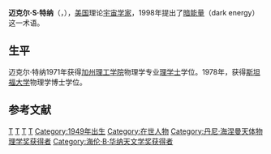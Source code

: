 {{Infobox scientist
|name              = 迈克尔·特纳<br />Michael Turner
|image             =  Micheal S. Turner.JPG
|image_size       =
|caption           = 
|birth_date        = {{Birth date and age|1949|7|29}}
|birth_place       = {{USA}}[[加利福尼亚州|加利福尼亚州]][[洛杉矶|洛杉矶]]
|death_date        = 
|death_place       = 
|residence         = 
|citizenship       = 
|nationality       = {{USA}}
|ethnicity         = 
|field             = [[物理宇宙学|物理宇宙学]]
|work_institutions = [[芝加哥大学|芝加哥大学]]
|alma_mater        = [[斯坦福大学|斯坦福大学]]
|doctoral_advisor  = 
|doctoral_students = 
|known_for         = 暗能量术语提出者
|author_abbrev_bot = 
|author_abbrev_zoo = 
|influences        = 
|influenced        = 
|prizes            = 
|religion          = 
|footnotes         = 
|signature         =
}}
'''迈克尔·S·特纳'''（{{lang-en|'''Michael S. Turner'''}}，{{bd|1949年|7月29日}}），[[美国|美国]]理论[[宇宙学|宇宙学家]]，1998年提出了[[暗能量|暗能量]]（dark energy）这一术语。

== 生平 ==
迈克尔·特纳1971年获得[[加州理工学院|加州理工学院]]物理学专业[[理学士|理学士]]学位。1978年，获得[[斯坦福大学|斯坦福大学]]物理学博士学位。

==参考文献==
{{reflist}}

{{物理宇宙学}}
{{美国物理学会会长}}
{{海伦·B·华纳天文学奖获得者}}
{{丹尼·海因曼天体物理学奖获得者}}

{{Authority control}}
{{DEFAULTSORT:Turner, Michael}}
[[Category:美国物理学家|T]]
[[Category:宇宙學家|T]]
[[Category:加州理工學院校友|T]]
[[Category:史丹佛大學校友|T]]
[[Category:1949年出生|Category:1949年出生]]
[[Category:在世人物|Category:在世人物]]
[[Category:丹尼·海涅曼天体物理学奖获得者|Category:丹尼·海涅曼天体物理学奖获得者]]
[[Category:海伦·B·华纳天文学奖获得者|Category:海伦·B·华纳天文学奖获得者]]